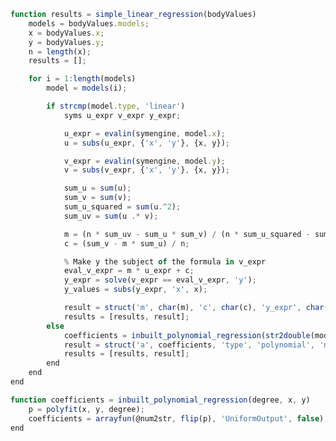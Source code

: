 ```ts
function results = simple_linear_regression(bodyValues)
    models = bodyValues.models;
    x = bodyValues.x;
    y = bodyValues.y;
    n = length(x);
    results = [];

    for i = 1:length(models)
        model = models(i);

        if strcmp(model.type, 'linear')
            syms u_expr v_expr y_expr;

            u_expr = evalin(symengine, model.x);
            u = subs(u_expr, {'x', 'y'}, {x, y});

            v_expr = evalin(symengine, model.y);
            v = subs(v_expr, {'x', 'y'}, {x, y});

            sum_u = sum(u);
            sum_v = sum(v);
            sum_u_squared = sum(u.^2);
            sum_uv = sum(u .* v);

            m = (n * sum_uv - sum_u * sum_v) / (n * sum_u_squared - sum_u^2);
            c = (sum_v - m * sum_u) / n;

            % Make y the subject of the formula in v_expr
            eval_v_expr = m * u_expr + c;
            y_expr = solve(v_expr == eval_v_expr, 'y');
            y_values = subs(y_expr, 'x', x);

            result = struct('m', char(m), 'c', char(c), 'y_expr', char(y_expr), 'type', 'linear', 'name', model.name);
            results = [results, result];
        else
            coefficients = inbuilt_polynomial_regression(str2double(model.degree), x, y);
            result = struct('a', coefficients, 'type', 'polynomial', 'name', model.name, 'degree', model.degree);
            results = [results, result];
        end
    end
end

function coefficients = inbuilt_polynomial_regression(degree, x, y)
    p = polyfit(x, y, degree);
    coefficients = arrayfun(@num2str, flip(p), 'UniformOutput', false);
end

```
